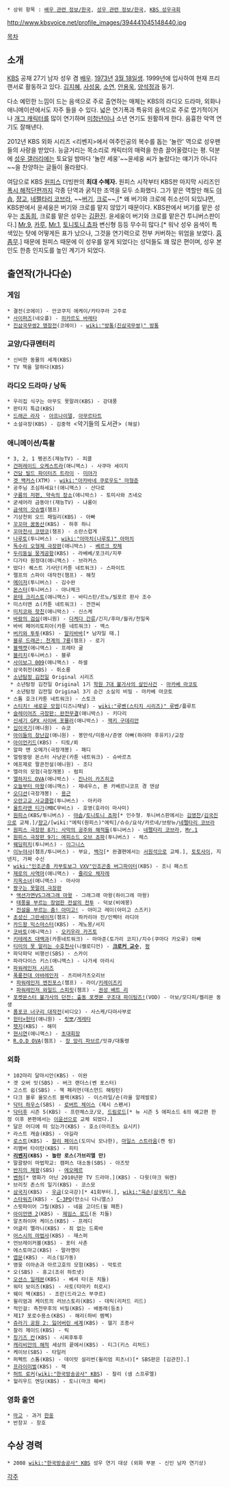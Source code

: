  * 상위 항목 : [[배우 관련 정보/한국]], [[성우 관련 정보/한국]], [[KBS 성우극회]]

http://www.kbsvoice.net/profile_images/394441045148440.jpg

[[목차]]
== 소개 ==
[[한국방송공사|KBS]] 공채 27기 남자 성우 겸 [[배우]]. [[1973년]] [[3월 18일]]생. 1999년에 입사하여 현재 프리랜서로 활동하고 있다. [[김지혜(성우)|김지혜]], [[사성웅]], [[소연(성우)|소연]], [[안용욱]], [[양석정]]과 동기.

다소 예민한 느낌이 드는 음색으로 주로 출연하는 매체는 KBS의 라디오 드라마, 외화나 애니메이션에서도 자주 들을 수 있다. 넓은 연기폭과 특유의 음색으로 주로 엽기적이거나 [[개그 캐릭터]]를 많이 연기하며 [[미청년]]이나 소년 연기도 원활하게 한다. 음흉한 악역 연기도 잘해낸다.

2012년 KBS 외화 시리즈 <리벤지>에서 여주인공의 복수를 돕는 '놀란' 역으로 성우팬들의 사랑을 받았다. 능글거리는 목소리로 캐릭터의 매력을 한층 끌어올렸다는 평. 덕분에 [[성우 갤러리]]에는 토요일 밤마다 '놀란 세웅'~~윤세웅 씨가 놀랐다는 얘기가 아니다~~을 찬양하는 글들이 올라왔다.

여담으로 KBS [[원피스(만화)|원피스]] 더빙판의 '''최대 수혜자.''' 원피스 시작부터 KBS판 마지막 시리즈인 [[폭시 해적단]]편까지 각종 단역과 굵직한 조역을 모두 소화했다. 그가 맡은 역할만 해도 [[야솝]], [[쟝고]], [[네펠타리 코브라]], ~~[[버기(원피스)|버기]], [[크로]]~~,[* 왜 버기와 크로에 취소선이 되있냐면, KBS판에서 윤세웅은 버기와 크로를 맡지 않았기 때문이다. KBS판에서 버기를 맡은 성우는 [[조동희]], 크로를 맡은 성우는 [[김환진]]. 윤세웅이 버기와 크로를 맡은건 투니버스판이다.] [[Mr.9]], [[카루(원피스)|카루]], [[Mr.1]], [[토니토니 쵸파]] 변신형 등등 무수히 많다.[* 워낙 성우 음색이 특색있는 탓에 어떻게든 표가 났으나, 그것을 연기력으로 전부 커버하는 위엄을 보였다. [[흠좀무]].] 때문에 원피스 때문에 이 성우를 알게 되었다는 성덕들도 꽤 많은 편이며, 성우 본인도 한층 인지도를 높인 계기가 되었다.

== 출연작(가나다순) ==
=== 게임 ===
 * 결전(코에이) - 안코쿠지 에케이/카타쿠라 고주로
 * [[사이퍼즈]](네오플) - [[히카르도 바레타]]
 * [[진삼국무쌍2 맹장전]](코에이) - [[wiki:"방통(진삼국무쌍)" 방통]]

=== 교양/다큐멘터리 ===
 * 신비한 동물의 세계(KBS)
 * TV 책을 말하다(KBS)

=== 라디오 드라마 / 낭독 ===
 * 우리집 식구는 아무도 못말려(KBS) - 강대풍
 * 판타지 특급(KBS)
 * [[드래곤 라자]] - [[아프나이델]], [[아무르타트]]
 * 소설극장(KBS) - 김중혁 <악기들의 도서관> (해설)

=== 애니메이션/특촬 ===
 * 3, 2, 1 펭귄즈(재능TV) - 피클
 * [[건퍼레이드 오케스트라]](애니맥스) - 사쿠마 세이지
 * [[건담 빌드 파이터즈 트라이]] - [[미야가 다이키|미야가]]
 * [[겟 백커스]](XTM) - [[wiki:"아카바네 쿠로우도" 마형준]]
 * 공주님 조심하세요!(애니맥스) - 산다로
 * [[구름의 저편, 약속의 장소]](애니박스) - 토미사와 츠네오
 * 굳세어라 금동아!(재능TV) - 냐롱이
 * [[금색의 갓슈|금색의 갓슈벨]](챔프)
 * 기상천외 오드 패밀리(KBS) - 아빠
 * [[꼬꼬마 꿈동산]](KBS) - 하후 하니
 * [[꼬마천사 코텐코]](챔프) - 소란스럽게
 * [[나루토]](투니버스) - [[wiki:"아마치(나루토)" 아마치]]
 * [[과학닌자대 갓챠맨|독수리 오형제 극장판]](애니박스) - [[베르크 캇체]]
 * [[두리둥실 뭉게공항]](KBS) - 라베베/포크리/지푸
 * 디가타 원정대(애니맥스) - 브라커스
 * 떴다! 퀘스트 기사단(카툰 네트워크) - 스파이트
 * 랠프의 스파이 대작전(챔프) - 해칫
 * [[메이저#s-2|메이저]](투니버스) - 김수완
 * [[몬스터(만화)|몬스터]](투니버스) - 야나체크
 * [[암굴왕#s-2|몬테 크리스토]](애니맥스) - 바티스탄/르노/빌포르 판사 조수
 * 미스터맨 쇼(카툰 네트워크) - 깐깐씨
 * [[미치코와 핫친]](애니박스) - 신스케
 * [[바람의 검심]](애니원) - [[다케다 간류]]/긴지/후마/월귀/천일옥
 * 바비 페어리토피아(카툰 네트워크) - 맥스
 * [[자폭군|버키와 투투]](KBS) - [[알리바바#s-5|알리바바]][* 남자일 때.]
 * [[서몬마스터즈 블루 드래곤|블루 드래곤: 천계의 7룡]](챔프) - 로기
 * [[블랙캣(만화)|블랙캣]](애니맥스) - 프레타 굴
 * [[블리치(만화)|블리치]](투니버스) - 블루
 * [[사이보그 009]](애니맥스) - 하셀
 * 삼국쥐전(KBS) - 쥐소룡
 * [[소년탐정 김전일]] Original 시리즈
  * 소년탐정 김전일 Original 1기 [[학원 7대 불가사의 살인사건]] - [[마카베 마코토]]
  * 소년탐정 김전일 Original 3기 순간 소실의 비밀 - 마카베 마코토
 * 스톰 호크(카툰 네트워크) - 스토크
 * [[스티치!|스티치! 새로운 모험]](디즈니채널) - [[wiki:"루벤(스티치 시리즈)" 루벤]]/플루트
 * [[슬레이어즈|슬레이어즈 극장판: 완전무결]](애니박스) - 키다리
 * [[신세기 GPX 사이버 포뮬러]](애니박스) - [[잭키 구데리안]]
 * [[십이국기]](애니원) - 슈코
 * [[아이들의 장난감]](애니원) - 봉만석/미용사/준영 아빠(하야마 후유키)/교장
 * [[아이언키드]](KBS) - 티토/뢰
 * 알파 앤 오메가(극장개봉) - 패디
 * 얼렁뚱땅 몬스터 사냥꾼(카툰 네트워크) - 슈바르츠
 * 에프제로 팔콘전설(애니원) - 조다
 * 엘라의 모험(극장개봉) - 럼피
 * [[신비의 세계 엘하자드|엘하자드 OVA]](애니박스) - [[진나이 카즈히코]]
 * [[오늘부터 마왕]](애니맥스) - 제네우스, 폰 카베르니코프 경 덴샴
 * [[오디션(만화)|오디션]](극장개봉) - [[용근]]
 * [[오란고교 호스트부|오란고교 사교클럽]](투니버스) - 아키라
 * [[울트라맨 티가]](MBC무비스) - 호영(호라이 마사미)
 * [[원피스(만화)|원피스]](KBS/투니버스) - [[야솝]]/[[토니토니 쵸파]][* 인수형. 투니버스판에서는 [[김영찬]]/[[김국진#s-2|김국진]]으로 교체.]/[[쟝고(원피스)|쟝고]]/[wiki:"에릭(원피스)"에릭]/슈슈/요삭/카르네/브랑뉴/[[네펠타리 코브라]]
 * [[원피스(만화)|원피스 극장판 8기: 사막의 공주와 해적들]](투니버스) - [[네펠타리 코브라]], [[Mr.1]]
 * [[원피스(만화)|원피스 극장판 9기: 에피소드 오브 쵸파]](투니버스) - 체스
 * [[웨딩피치]](투니버스) - [[이그니스]]
 * [[이누야샤]](챔프/투니버스) - 부요, [[핫카쿠#s-2|백각]][* 완결편에서는 [[서원석]]으로 교체.], [[토토사이]], 지넨지, 가짜 수신
 * [[wiki:"인조곤충 카부토보그 VXV"인조곤충 버그파이터]](KBS) - 조니 페스트
 * [[제로의 사역마]](애니맥스) - [[쥴리오 체자레]]
 * [[지옥소녀]](애니맥스) - 마사야
 * [[크레용 신짱#s-7|짱구는 못말려 극장판]]
  * [[액션가면VS그래그래 마왕]] - 그래그래 마왕(하이그레 마왕)
  * [[태풍을 부르는 장엄한 전설의 전투]] - 덕보(비에몽)
  * [[전설을 부르는 춤! 아미고!]] - 아미고 레이(아미고 스즈키)
 * [[초성신 그란세이저]](챔프) - 하카리야 진/인펙터 라디아
 * [[카드왕 믹스마스터]](KBS) - 게노몽/서지
 * [[코바토]](애니맥스) - [[오키우라 카즈토]]
 * [[키테레츠 대백과]](카툰네트워크) - 마마준(토가리 코지)/지수(쿠마다 카오루) 아빠
 * [[티미의 못 말리는 수호천사]](니켈로디언) - '''[[크로커 교수]]''', [[안티 푸프|펑]]
 * 파닥파닥 비행선(SBS) - 스카이
 * 파라다이스 키스(애니맥스) - 나가세 아라시
 * [[슈퍼전대 시리즈|파워레인저 시리즈]]
 * [[폭룡전대 아바레인저]] - 츠리바가츠오리브
  * [[염신전대 고온저|파워레인저 엔진포스]](챔프) - 라이/[[키레이즈키]]
  * [[수권전대 게키레인저|파워레인저 와일드 스피릿]](챔프) - [[권성 배트 리]]
 * [[포켓몬 불가사의 던전|포켓몬스터 불가사의 던전: 출동 포켓몬 구조대 파이팅즈!]](VOD) - 아보/모다피/켈리몬 동생
 * [[폼포코 너구리 대작전]](비디오) - 사스케/다마사부로
 * [[헌터×헌터/애니메이션|헌터×헌터]](애니원) - [[릿뽀]]/[[게레타]]
 * [[헷지]](KBS) - 해미
 * [[현시연]](애니맥스) - [[초대회장]]
 * [[R.O.D|R.O.D OVA]](챔프) - [[장 앙리 파브르]]/잇큐/대통령

=== 외화 ===
 * 102마리 달마시안(KBS) - 이완
 * 겟 오버 잇(SBS) - 버크 랜더스(벤 포스터)
 * 고스트 쉽(SBS) - 잭 페리먼(데스먼드 해링턴)
 * 다크 블루 올모스트 블랙(KBS) - 이스라일/숀(라울 알레발로)
 * [[닥터 하우스]](SBS) - [[로버트 체이스]] (제시 스펜서)
 * [[닥터후]] 시즌 5(KBS) - 프란체스코/모, [[드림로드]][* 뉴 시즌 5 에피소드 6의 예고편 한정 이후 본편에서는 [[이윤선]]으로 교체 되었다.]
 * 달은 어디에 떠 있는가(KBS) - 호소(아리조노 요시키)
 * 라스트 캐슬(KBS) - 아길라
 * [[LOST|로스트]](KBS) - [[찰리 페이스]](도미닉 모나한), [[마일스 스트라움]](켄 렁)
 * 리멤버 타이탄(KBS) - 피티
 * '''[[리벤지#s-4|리벤지]](KBS) - 놀란 로스(가브리엘 만)'''
 * 말괄량이 마법학교: 캠퍼스 대소동(SBS) - 아즈맛
 * [[반지의 제왕/영화|반지의 제왕]](SBS) - [[에오메르]]
 * [[벤허]][* 영화가 아닌 2010년판 TV 드라마.](KBS) - 다윗(마크 워렌)
 * 브리짓 존스의 일기(KBS) - 코스모
 * [[삼국(드라마)|삼국지]](KBS) - [[우금]](오극강)[* 41회부터.], [[wiki:"육손(삼국지)" 육손]]
 * [[스타워즈]](KBS) - [[C-3PO]](안소니 다니엘스)
 * 스핏파이어 그릴(KBS) - 네움 고더드(윌 패튼)
 * [[아이언맨 2]](KBS) - [[제임스 로드]](돈 치들)
 * 알츠하이머 케이스(KBS) - 프레디
 * 어글리 멜라니(KBS) - 죄 없는 드록바
 * [[어스시 연대기|어스시의 마법사]](KBS) - 재스퍼
 * 언브레이커블(KBS) - 포터 사촌
 * 에스토마고(KBS) - 말라깽이
 * [[엽문#s-2|엽문]](KBS) - 리소(임가동)
 * 영웅 이아손과 아르고호의 모험(KBS) - 악토르
 * 오(SBS) - 휴고(조쉬 하트넷)
 * [[오션스 일레븐]](KBS) - 베셔 타(돈 치들)
 * 워터 보이즈(KBS) - 사토(타마키 히로시)
 * 웨이 백(KBS) - 조란(드라고스 부쿠르)
 * 윌리엄과 케이트의 러브스토리(KBS) - 데릭(리처드 리드)
 * 적인걸: 측천무후의 비밀(KBS) - 배동래(등초)
 * 제17 포로수용소(KBS) - 해리(하비 렘벡)
 * [[쥬라기 공원|쥬라기 공원 2: 잃어버린 세계]](KBS) - 헬기 조종사
 * 찰리 제이드(KBS) - 릭
 * [[칭기즈 칸]](KBS) - 시찌후투후
 * [[캐리비안의 해적]] 세상의 끝에서(KBS) - 티그(키스 리처드)
 * 케이브(SBS) - 타일러
 * 퍼펙트 스톰(KBS) - 데이빗 설리번(윌리엄 피츠너)[* SBS판은 [김관진].]
 * [[프라이미벌]](KBS) - 잭
 * [[허트 로커]]([[wiki:"한국방송공사" KBS]]) - 찰리 (샘 스프루엘)
 * 헐리우드 엔딩(KBS) - 토니(마크 웨버)
=== 영화 출연 ===
 * [[마고]] - 과거 [[한웅]]
 * 반창꼬 - 창호
== 수상 경력 ==
 * 2008 [[wiki:"한국방송공사" KBS]] 성우 연기 대상 (외화 부분 - 신인 남자 연기상)

[[각주]]
